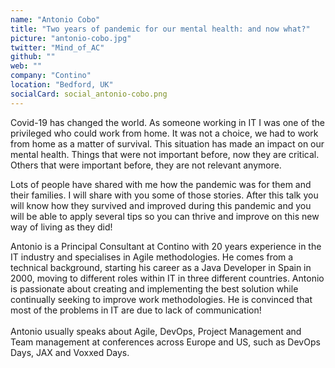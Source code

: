 ```yaml
---
name: "Antonio Cobo"
title: "Two years of pandemic for our mental health: and now what?"
picture: "antonio-cobo.jpg"
twitter: "Mind_of_AC"
github: ""
web: ""
company: "Contino"
location: "Bedford, UK"
socialCard: social_antonio-cobo.png
---
```



<Youtube
  src="0KK_3vvvaaI"
  title="Two years of pandemic for our mental health: and now what?"
/>

<Flickr
  title="Antonio Cobo at JSConf Budapest 2022"
  href="https://www.flickr.com/photos/jsconfbp/albums/72177720299692888"
  image="https://live.staticflickr.com/65535/52136012031_3af2355097_c.jpg"
/>

<p>
  Covid-19 has changed the world. As someone working in IT I was one of the privileged who could work from home.
  It was not a choice, we had to work from home as a matter of survival. This situation has made an impact on
  our mental health. Things that were not important before, now they are critical. Others that were important before,
  they are not relevant anymore.
</p>

<p>
  Lots of people have shared with me how the pandemic was for them and their families. I will share with you some of
  those stories. After this talk you will know how they survived and improved during this pandemic and you will be
  able to apply several tips so you can thrive and improve on this new way of living as they did!
</p>

<p>
  Antonio is a Principal Consultant at Contino with 20 years experience in the IT industry and specialises in Agile methodologies.
  He comes from a technical background, starting his career as a Java Developer in Spain in 2000, moving to different
  roles within IT in three different countries. Antonio is passionate about creating and implementing the best solution
  while continually seeking to improve work methodologies. He is convinced that most of the problems in IT are due to lack of communication!
  <br /><br />
  Antonio usually speaks about Agile, DevOps, Project Management and Team management at conferences across Europe and US,
  such as DevOps Days, JAX and Voxxed Days.
</p>
